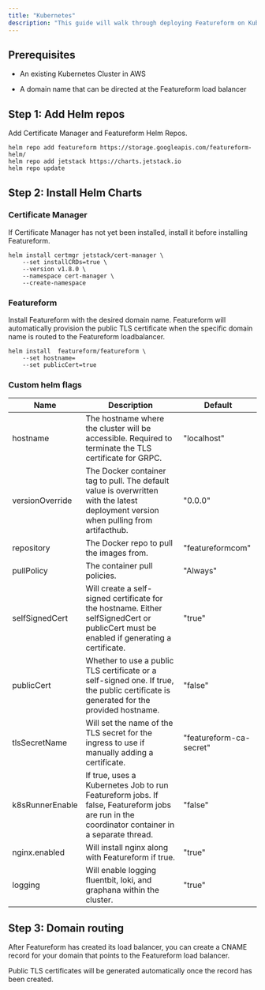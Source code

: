 ```yaml
---
title: "Kubernetes"
description: "This guide will walk through deploying Featureform on Kubernetes. The Featureform ingress currently supports AWS load balancers."
---
```


## Prerequisites

* An existing Kubernetes Cluster in AWS

* A domain name that can be directed at the Featureform load balancer

## Step 1: Add Helm repos

Add Certificate Manager and Featureform Helm Repos.

```
helm repo add featureform https://storage.googleapis.com/featureform-helm/ 
helm repo add jetstack https://charts.jetstack.io 
helm repo update
```

## Step 2: Install Helm Charts

### Certificate Manager

If Certificate Manager has not yet been installed, install it before installing Featureform.

```
helm install certmgr jetstack/cert-manager \
    --set installCRDs=true \
    --version v1.8.0 \
    --namespace cert-manager \
    --create-namespace
```

### Featureform

Install Featureform with the desired domain name. Featureform will automatically provision the public TLS certificate when the specific domain name is routed to the Featureform loadbalancer.

```
helm install  featureform/featureform \
    --set hostname=
    --set publicCert=true
```

### Custom helm flags

| Name                       | Description                                                                                                                                   | Default                 |
| -------------------------- | --------------------------------------------------------------------------------------------------------------------------------------------- | ----------------------- |
| hostname            | The hostname where the cluster will be accessible. Required to terminate the TLS certificate for GRPC.                                        | "localhost"             |
| versionOverride             | The Docker container tag to pull. The default value is overwritten with the latest deployment version when pulling from artifacthub.          | "0.0.0"                 |
| repository                | The Docker repo to pull the images from.                                                                                                      | "featureformcom"        |
| pullPolicy          | The container pull policies.                                                                                                                  | "Always"                |
| selfSignedCert           | Will create a self-signed certificate for the hostname. Either selfSignedCert or publicCert must be enabled if generating a certificate.            | "true"                  |
| publicCert          | Whether to use a public TLS certificate or a self-signed one. If true, the public certificate is generated for the provided hostname.   | "false"                 |
| tlsSecretName       | Will set the name of the TLS secret for the ingress to use if manually adding a certificate.                                                  | "featureform-ca-secret" |
| k8sRunnerEnable | If true, uses a Kubernetes Job to run Featureform jobs. If false, Featureform jobs are run in the coordinator container in a separate thread. | "false"                 |
| nginx.enabled       | Will install nginx along with Featureform if true.                                                                                            | "true"                  |
| logging             | Will enable logging fluentbit, loki, and graphana within the cluster.                                                                         | "true"                  |

## Step 3: Domain routing

After Featureform has created its load balancer, you can create a CNAME record for your domain that points to the Featureform load balancer.

Public TLS certificates will be generated automatically once the record has been created.
